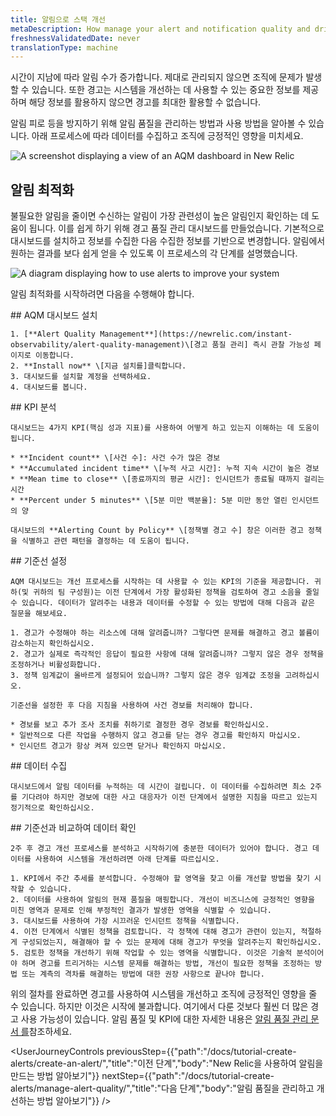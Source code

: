```yaml
---
title: 알림으로 스택 개선
metaDescription: How manage your alert and notification quality and drive positive impact for your organization
freshnessValidatedDate: never
translationType: machine
---
```




시간이 지남에 따라 알림 수가 증가합니다. 제대로 관리되지 않으면 조직에 문제가 발생할 수 있습니다. 또한 경고는 시스템을 개선하는 데 사용할 수 있는 중요한 정보를 제공하며 해당 정보를 활용하지 않으면 경고를 최대한 활용할 수 없습니다.

알림 피로 등을 방지하기 위해 알림 품질을 관리하는 방법과 사용 방법을 알아볼 수 있습니다. <InlinePopover type="alerts"/>아래 프로세스에 따라 데이터를 수집하고 조직에 긍정적인 영향을 미치세요.

<img
  title="AQM dashboard"
  alt="A screenshot displaying a view of an AQM dashboard in New Relic"
  src={AQMdash}
/>

## 알림 최적화

불필요한 알림을 줄이면 수신하는 알림이 가장 관련성이 높은 알림인지 확인하는 데 도움이 됩니다. 이를 쉽게 하기 위해 경고 품질 관리 대시보드를 만들었습니다. 기본적으로 대시보드를 설치하고 정보를 수집한 다음 수집한 정보를 기반으로 변경합니다. 알림에서 원하는 결과를 보다 쉽게 얻을 수 있도록 이 프로세스의 각 단계를 설명했습니다.

<img
  title="Alert improvement flow"
  alt="A diagram displaying how to use alerts to improve your system"
  src={AQMflow}
/>

알림 최적화를 시작하려면 다음을 수행해야 합니다.

<Steps>
  <Step>
    ## AQM 대시보드 설치

    1. [**Alert Quality Management**](https://newrelic.com/instant-observability/alert-quality-management)\[경고 품질 관리] 즉시 관찰 가능성 페이지로 이동합니다.
    2. **Install now** \[지금 설치를]클릭합니다.
    3. 대시보드를 설치할 계정을 선택하세요.
    4. 대시보드를 봅니다.
  </Step>

  <Step>
    ## KPI 분석

    대시보드는 4가지 KPI(핵심 성과 지표)를 사용하여 어떻게 하고 있는지 이해하는 데 도움이 됩니다.

    * **Incident count** \[사건 수]: 사건 수가 많은 경보
    * **Accumulated incident time** \[누적 사고 시간]: 누적 지속 시간이 높은 경보
    * **Mean time to close** \[종료까지의 평균 시간]: 인시던트가 종료될 때까지 걸리는 시간
    * **Percent under 5 minutes** \[5분 미만 백분율]: 5분 미만 동안 열린 인시던트의 양

    대시보드의 **Alerting Count by Policy** \[정책별 경고 수] 창은 이러한 경고 정책을 식별하고 관련 패턴을 결정하는 데 도움이 됩니다.
  </Step>

  <Step>
    ## 기준선 설정

    AQM 대시보드는 개선 프로세스를 시작하는 데 사용할 수 있는 KPI의 기준을 제공합니다. 귀하(및 귀하의 팀 구성원)는 이전 단계에서 가장 활성화된 정책을 검토하여 경고 소음을 줄일 수 있습니다. 데이터가 알려주는 내용과 데이터를 수정할 수 있는 방법에 대해 다음과 같은 질문을 해보세요.

    1. 경고가 수정해야 하는 리소스에 대해 알려줍니까? 그렇다면 문제를 해결하고 경고 볼륨이 감소하는지 확인하십시오.
    2. 경고가 실제로 즉각적인 응답이 필요한 사항에 대해 알려줍니까? 그렇지 않은 경우 정책을 조정하거나 비활성화합니다.
    3. 정책 임계값이 올바르게 설정되어 있습니까? 그렇지 않은 경우 임계값 조정을 고려하십시오.

    기준선을 설정한 후 다음 지침을 사용하여 사건 경보를 처리해야 합니다.

    * 경보를 보고 추가 조사 조치를 취하기로 결정한 경우 경보를 확인하십시오.
    * 일반적으로 다른 작업을 수행하지 않고 경고를 닫는 경우 경고를 확인하지 마십시오.
    * 인시던트 경고가 항상 켜져 있으면 닫거나 확인하지 마십시오.
  </Step>

  <Step>
    ## 데이터 수집

    대시보드에서 알림 데이터를 누적하는 데 시간이 걸립니다. 이 데이터를 수집하려면 최소 2주를 기다려야 하지만 경보에 대한 사고 대응자가 이전 단계에서 설명한 지침을 따르고 있는지 정기적으로 확인하십시오.
  </Step>

  <Step>
    ## 기준선과 비교하여 데이터 확인

    2주 후 경고 개선 프로세스를 분석하고 시작하기에 충분한 데이터가 있어야 합니다. 경고 데이터를 사용하여 시스템을 개선하려면 아래 단계를 따르십시오.

    1. KPI에서 주간 추세를 분석합니다. 수정해야 할 영역을 찾고 이를 개선할 방법을 찾기 시작할 수 있습니다.
    2. 데이터를 사용하여 알림의 현재 품질을 매핑합니다. 개선이 비즈니스에 긍정적인 영향을 미친 영역과 문제로 인해 부정적인 결과가 발생한 영역을 식별할 수 있습니다.
    3. 대시보드를 사용하여 가장 시끄러운 인시던트 정책을 식별합니다.
    4. 이전 단계에서 식별된 정책을 검토합니다. 각 정책에 대해 경고가 관련이 있는지, 적절하게 구성되었는지, 해결해야 할 수 있는 문제에 대해 경고가 무엇을 알려주는지 확인하십시오.
    5. 검토한 정책을 개선하기 위해 작업할 수 있는 영역을 식별합니다. 이것은 기술적 분석이어야 하며 경고를 트리거하는 시스템 문제를 해결하는 방법, 개선이 필요한 정책을 조정하는 방법 또는 계측의 격차를 해결하는 방법에 대한 권장 사항으로 끝나야 합니다.
  </Step>
</Steps>

위의 절차를 완료하면 경고를 사용하여 시스템을 개선하고 조직에 긍정적인 영향을 줄 수 있습니다. 하지만 이것은 시작에 불과합니다. 여기에서 다룬 것보다 훨씬 더 많은 경고 사용 가능성이 있습니다. 알림 품질 및 KPI에 대한 자세한 내용은 [알림 품질 관리 문서 를](/docs/new-relic-solutions/observability-maturity/uptime-performance-reliability/alert-quality-management-guide/#perform-enablement-one)참조하세요.

<UserJourneyControls
  previousStep={{"path":"/docs/tutorial-create-alerts/create-an-alert/","title":"이전 단계","body":"New Relic을 사용하여 알림을 만드는 방법 알아보기"}}
  nextStep={{"path":"/docs/tutorial-create-alerts/manage-alert-quality/","title":"다음 단계","body":"알림 품질을 관리하고 개선하는 방법 알아보기"}}
/>